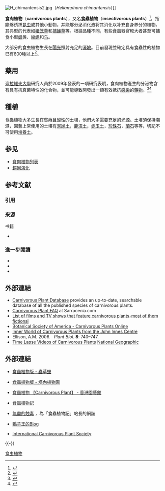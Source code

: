 [[File:H_chimantensis2.jpg|right]]（''Heliamphora chimantensis''）]]

'''食肉植物'''（'''carnivorous plants'''），又名'''食蟲植物'''（'''insectivorous plants'''）<ref>{{cite web|title=食蟲植物記 > 認識食蟲植物 > 何謂食蟲植物|url=http://www.cp-essay.com/know/what/what.htm#def|accessdate=2008-03-31|author=鄞志修|work=食蟲植物的定義|archive-date=2020-05-24|archive-url=https://web.archive.org/web/20200524130215/http://www.cp-essay.com/know/what/what.htm#def|dead-url=yes}}</ref>，指能够诱捕[[昆虫|昆虫]]或其他小動物，并能够分泌消化液将其消化以补充自身养分的植物。其典型的代表如[[猪笼草|猪笼草]]和[[捕蝇草|捕蝇草]]等。根據品種不同，有些食蟲器官較大者甚至可捕食小型[[蛙|蛙]]类、[[蜥蜴|蜥蜴]]和[[鸟|鸟]]。

大部分的食虫植物生長在[[陽光|陽光]]照射充足的[[溼地|溼地]]。目前發現並確定具有食蟲性的植物已有600種以上<ref>{{cite book|author=Barry A.Rice|year=2006|title=Growing Carnivorous Plants|publisher=TIMBER PRESS|isbn=9780881928075|accessdate=2012-04-07}}</ref>。

== 藥用 ==
[[臺拉維夫大學|臺拉維夫大學]]研究人員於2009年發表的一項研究表明，食肉植物產生的分泌物含有具有抗真菌特性的化合物，並可能導致開發出一類有效抵抗[[真菌病|感染]]的[[抗真菌药|藥物]]。<ref>{{Cite journal|title=Induced production of antifungal naphthoquinones in the pitchers of the carnivorous plant Nepenthes khasiana|url=https://academic.oup.com/jxb/article/61/3/911/478029|last=Eilenberg|first=Haviva|last2=Pnini-Cohen|first2=Smadar|date=2010-03-01|journal=Journal of Experimental Botany|issue=3|doi=10.1093/jxb/erp359|volume=61|pages=911–922|language=en|issn=0022-0957|last3=Rahamim|first3=Yocheved|last4=Sionov|first4=Edward|last5=Segal|first5=Esther|last6=Carmeli|first6=Shmuel|last7=Zilberstein|first7=Aviah|access-date=2021-01-17|archive-date=2021-04-23|archive-url=https://web.archive.org/web/20210423070447/https://academic.oup.com/jxb/article/61/3/911/478029|dead-url=no}}</ref><ref name="I21C">{{cite web|title=Carnivorous plants may save people|url=https://www.israel21c.org/carnivorous-plants-may-save-people/|accessdate=2010-04-13|date=April 11, 2010|publisher=[''Israel 21c Innovation News Service'']|archive-date=2021-04-23|archive-url=https://web.archive.org/web/20210423070451/https://www.israel21c.org/carnivorous-plants-may-save-people/|dead-url=no}}</ref>

== 種植 ==
食蟲植物大多生長在貧瘠且酸性的土壤，他們大多需要充足的光源。土壤須保持潮濕，園藝上常使用的土壤有[[泥炭土|泥炭土]]，[[鹿沼土|鹿沼土]]，[[赤玉土|赤玉土]]，[[珍珠石|珍珠石]]，[[蘭石|蘭石]]等等，切記不可使用[[培養土|培養土]]。

== 参见 ==
* [[食肉植物列表|食肉植物列表]]
* [[趨同演化|趨同演化]]

== 参考文献 ==
=== 引用 ===
{{Reflist|30em}}

=== 来源 ===
{{refbegin}}
; 书籍
* {{cite book | author = 夏洛特 | year = 2007 | title = 食蟲植物觀賞與栽培圖鑑 | publisher = 商周出版 | isbn = 9789861248509 | accessdate = 2008-03-31 |language = zh-TW }}
{{refend}}

=== 進一步閱讀 ===
* {{Cite book| author=Slack A | title=Insect-eating Plants and How to Grow Them | publisher=Alphabooks | location=Sherborne UK | year=1986 | isbn= 0-906670-42-X }}
* {{Cite book|vauthors=Juniper BE, Robins RJ, Joel DM | title=[[The_Carnivorous_Plants_(1989_book)|The Carnivorous Plants]] | publisher=Academic Press, San Diego | year=1989 }}
* {{Cite article|vauthors=Miller TS | title=Lives of the Monster Plants: The Revenge of the Vegetable in the Age of Animal Studies (2012 article) | publisher=Journal of the Fantastic in the Arts 23.3 | year=2012 }}

== 外部連結 ==
* [http://www.omnisterra.com/bot/cp_home.cgi Carnivorous Plant Database] {{Wayback|url=http://www.omnisterra.com/bot/cp_home.cgi |date=20160918161537 }} provides an up-to-date, searchable database of all the published species of carnivorous plants.
* [http://www.sarracenia.com/faq.html Carnivorous Plant FAQ] {{Wayback|url=http://www.sarracenia.com/faq.html |date=20160831004329 }} at Sarracenia.com
* [http://www.sarracenia.com/faq/faq1395.html List of films and TV shows that feature carnivorous plants-most of them fictional] {{Wayback|url=http://www.sarracenia.com/faq/faq1395.html |date=20161114095852 }}
* [http://www.botany.org/carnivorous_plants/ Botanical Society of America - Carnivorous Plants Online] {{Wayback|url=http://www.botany.org/carnivorous_plants/ |date=20160909140420 }}
* [https://wikis.nbi.ac.uk/InnerWorlds/index.php/Inner_World_of_Carnivorous_Plants#.UThnmRyePAk Inner World of Carnivorous Plants from the John Innes Centre] {{Wayback|url=https://wikis.nbi.ac.uk/InnerWorlds/index.php/Inner_World_of_Carnivorous_Plants#.UThnmRyePAk |date=20200610233515 }}
* Ellison, A.M. 2006. {{cite web |url= http://harvardforest.fas.harvard.edu/publications/pdfs/ellison_PlantBio_2006.pdf |title= Nutrient Limitation and Stoichiometry of Carnivorous Plants. |access-date= 2019-02-21 |archive-date= 2007-02-21 |archive-url= https://web.archive.org/web/20070221135316/http://harvardforest.fas.harvard.edu/publications/pdfs/ellison_PlantBio_2006.pdf |dead-url= no }} {{small|(334 KB)}} ''Plant Biol.'' '''8''': 740–747.
* [http://video.nationalgeographic.com/video/short-film-showcase/eerie-time-lapse-of-bug-eating-plants?sf31729516=1 Time Lapse Videos of Carnivorous Plants] [[National_Geographic_Society|National Geographic]]

== 外部連結 ==
{{Portal|植物}}
{{Commons category|Carnivorous plants}}
{{Wikisource cat|Carnivorous plants}}
* {{zh}} [https://web.archive.org/web/20111025063601/http://www.mantidbeetle.com/forum.php?mod=forumdisplay&fid=13 食蟲植物版 - 蟲草螳]
* {{zh}} [https://web.archive.org/web/20100802160835/http://www.tbg.org.tw/tbgweb/cgi-bin/forums.cgi?forum=19 食蟲植物版 - 塔內植物園]
* {{zh}} [http://hkplants.com/forum.php?mod=forumdisplay&fid=7 食蟲植物 【Carnivorous Plant】 - 香港園藝館] {{Wayback|url=http://hkplants.com/forum.php?mod=forumdisplay&fid=7 |date=20210423070528 }}
* {{zh-tw}} [http://www.cp-essay.com/index.htm 食蟲植物記] {{Wayback|url=http://www.cp-essay.com/index.htm |date=20190818090635 }}
* {{zh-tw}} [http://cp-toxin.blogspot.com/ 無盡的蝕毒] {{Wayback|url=http://cp-toxin.blogspot.com/ |date=20210425201320 }}，為「食蟲植物記」站長的網誌
* {{zh-tw}} [https://web.archive.org/web/20080416215626/http://blog.roodo.com/duckking/ 鴨子王的Blog]
*{{en}} [http://cpphotofinder.com/ International Carnivorous Plant Society] {{Wayback|url=http://cpphotofinder.com/ |date=20210423070545 }}


{{-}}

{{食肉植物}}
{{feeding}}

{{Authority control}}

[[Category:食虫植物|]]